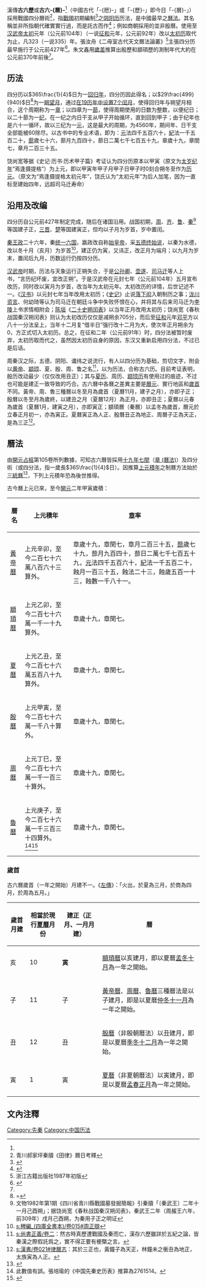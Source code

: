 漢傳'''古六歷'''或'''古六-{曆}-'''<ref name=":0" />（中國古代「-{厯}-」或「-{歷}-」即今日「-{曆}-」）採用戰國四分曆術<ref>青川郝家坪秦牘《田律》曆日考釋</ref>，指[[戰國|戰國]]初期編制<ref>{{cite journal | title=顓頊曆三事考 | author=白光琦 | journal=《自然科學史研究》2002年 第2期 10 頁 179-188頁}}</ref>之[[阴阳历|阴阳历]]历法，是中國最早之[[曆法|曆法]]。其名稱並非所指朝代確實實行過，而是託古而作<ref name=":0">{{Cite web|title=中国农历发展简史|url=https://www.mysmth.net/bbsanc.php?path=%2Fgroups%2Fsci.faq%2FAstronomy%2Fbw%2Fall2%2Fbk37k%2FM.1275291864.z0&ap=353}}</ref>；例如商朝採用的並非殷曆。使用至[[汉武帝|汉武帝]][[太初_(西汉)|太初]]元年（公元前104年）（一说[[征和|征和]]元年，公元前92年）改以[[太初历|太初历]]取代为止，凡323（一说335）年。張汝舟《二毋室古代天文曆法論叢》<ref>浙江古籍出版社1987年初版</ref>主張四分历最早施行于公元前427年<ref>{{Cite web|title=漫談【歷術甲子篇】 - DestinyNet 命理網|url=https://destiny.to/ubbthreads/ubbthreads.php/topics/2119152|access-date=2022-04-29|work=destiny.to|language=zh-TW}}</ref>。朱文鑫用[[歲差|歲差]]推算出殷歷和顓頊歷的測制年代大約在公元前370年前後<ref name=":0" />。

== 历法 ==
四分历以<math>365\frac{1}{4}</math>日为一[[回归年|回归年]]，四分历因此得名；以<math>29\frac{499}{940}</math>日<ref> ={{sfrac| 365{{frac|1|4}} | 12+{{frac|7|19}} }}</ref>为一[[朔望月|朔望月]]，通过[[十九年七閏月法|在19历年中设置7个闰月]]，使得回归年与朔望月相合，这个周期称为一[[章_(曆法)|章]]；以四章为一[[蔀|蔀]]，使得周期使用的日数为整数，以便纪日；以二十蔀为一[[紀_(曆法)|纪]]，在一纪之内日干支从甲子开始循环，直到回到甲子；由于纪年也是六十一循环，故以三纪为一[[元_(曆法)|元]]，这是最大的周期，为4560年，期间年、日干支全部能被60除尽。以古书中的专业术语，即为：[[元_(曆法)|元]]法四千五百六十，[[紀_(曆法)|紀]]法一千五百二十，[[蔀|蔀]]歲七十六，蔀月九百四十，蔀日二萬七千七百五十九，章歲十九，章閏七，章月二百三十五。

饶尚宽等据《史记·历书·历术甲子篇》考证认为四分历原本以甲寅（原文为[[太岁纪年|太岁纪年]]“焉逢摄提格”）为上元，即以甲寅年甲子月甲子日甲子时0刻合朔冬至作为[[历元|历元]]。（原文为“焉逢摄提格太初元年”，饶氏认为“太初元年”为后人加笔，因为一直标至建始四年，远超司马迁寿命）

== 沿用及改编 ==
四分历自公元前427年制定完成，随后在诸国沿用。战国初期，[[东周|周]]、[[齐国|齐]]、[[鲁国|鲁]]、[[秦国|秦]]<ref>文物1982年第1期《四川省青川縣戰國墓發掘簡報》引秦牘「〔秦武王〕二年十一月己酉朔」；据饶尚宽《春秋战国秦汉朔闰表》，秦武王二年（周赧王六年，前309年）戌月己酉朔，为秦用子正之明证</ref>等国建子正，[[三晋|三晋]]、[[楚国|楚]]等国建寅正，但均以子月为岁首，岁中置闰。

[[秦王政|秦王政]]二十六年，秦[[统一六国|统一六国]]，嬴政改自称[[始皇帝|始皇帝]]，采[[五德终始说|五德终始说]]，以秦为水德，改以冬十月（亥月）为岁首<ref>[[s:稗編_(四庫全書本)/卷015#周正辯|s:稗編_(四庫全書本)/卷015#周正辯]]</ref>，建正仍为寅，又讳正，改正月为端月；以九月为岁末，置闰后九月，历数运行仍按四分历。

[[汉武帝|汉武帝]]时期，历法与天象运行正朔失合，于是[[公孙卿|公孙卿]]、[[壶遂|壶遂]]、[[司马迁|司马迁]]等人上书，“言历纪坏废，宜改正朔”。于是汉武帝在元封七年（公元前104年）五月宣布改历，同时改以寅月为岁首，改当年为太初元年。太初改历的详情，后世记述不一。《[[汉书|汉书]]》以元封七年当年改用太初历；《[[史记|史记]]》止说[[落下闳|落下闳]]入朝制历之事；[[泷川资言|泷川资言]]、何幼琦等认为司马迁在朝廷斗争中失败怀恨在心，并将其与后来司马迁为[[李陵|李陵]]上书求情相附会；[[陈垣|陈垣]]《[[二十史朔闰表|二十史朔闰表]]》以当年正月改用太初历；饶尚宽《春秋战国秦汉朔闰表》则认为太初改历仅仅是减朔余705分，而后至[[征和|征和]]元年[[邓平|邓平]]方以八十一分法呈上，当年十二月复“借半日”强行改十二月为大，使次年正月朔余为0，方正式切入太初历。总之，在征和二年（公元前91年）时，四分法被暂时废弃，太初历取而代之，虽然因太初历自身的原因，东汉又重新启用四分法，不过已是后话。

周秦汉之际，五德、阴阳、谶纬之说流行，有人以四分历为基础，剪切文字，附会以[[黄帝|黄帝]]、[[颛顼|颛顼]]、夏、殷、周、鲁之名<ref>[[s:尚書正義/卷二|s:尚書正義/卷二]]：然古時真歷遭戰國及秦而亡，漢存六歷雖詳於五紀之論，皆秦漢之際假託爲之，實不得正要有梗槩之言。</ref>，以为历法，合称古六历。目前考证表明，殷历改动最少（仅仅改用丑正）；其与[[夏曆_(古六曆)|夏历]]、周历、[[颛顼历|颛顼历]]有使用过的痕迹，不过也可能是建正一致导致的巧合。古六曆中各曆之差異主要是[[曆元|曆元]]、實行地區和[[歲首|歲首]]不同。黃帝、周、魯三種曆以冬至月為歲首（夏曆11月，建子之月），亦即子正；殷曆以冬至月為歲終，以建丑之月（夏曆12月）為正月，亦即丑正；夏曆以元春為歲首（夏曆1月，建寅之月），亦即寅正；顓頊曆（秦曆）以孟冬為歲首，曆元於立春正月初一，亦為寅正。夏曆寅正為人正、殷曆丑正為地正、周曆子正為天正，是為三正<ref>[[s:漢書/卷021#律曆志|s:漢書/卷021#律曆志]]：其於三正也，黃鐘子為天正，林鐘未之衝丑為地正，太族寅為人正。</ref>。

==曆法==
{{wikisource|唐開元占經_(四庫全書本)/卷105}}
由[[開元占經|開元占經]]第105卷所列數據，可知古六曆皆採用[[十九年七閏法|十九年七閏]]（[[章_(曆法)|章 (曆法)]]）及四分術（或四分法，指一歲長<math>365\frac{1}{4}</math>日）。因推算[[上元積年|上元積年]]之制曆方法始於[[三統曆|三統曆]]<ref name="中国历法与数学">{{cite book | title=中国历法与数学 | author=曲安京 | year=2005}}</ref>，下列上元積年恐為後世推得。

古今曆上元已來，至今[[開元|開元]]二年甲寅歲積：
{| class="wikitable"
! 曆名 !! 上元積年 !! [[章_(曆法)|章]]率
|-
| [[黃帝曆|黃帝曆]] || 上元辛卯，至今二百七十六萬八百六十三算外。 || 章歲十九，章閏七，章月二百三十五，[[蔀|蔀]]歲七十九，蔀月九百四十，蔀日二萬七千七百五十九，[[元_(曆法)|元]]法四千五百六十，[[紀_(曆法)|紀]]法一千五百二十，蝕月一百三十五，蝕法二十三，蝕歲五百一十三，蝕數一千八十一。
|-
| [[顓頊曆|顓頊曆]] || 上元乙卯，至今二百七十六萬一千一十九算外。 || 章歲十九，章閏七。
|-
| [[夏曆_(古六曆)|夏曆]] || 上元乙丑，至今二百七十六萬五百八十九算外。 || 章歲十九，章閏七。
|-
| [[殷曆|殷曆]] || 上元甲寅，至今二百七十六萬一千八十算外。 || 章歲十九，章閏七。
|-
| [[周曆|周曆]] || 上元丁巳，至今二百七十六萬一千一百三十算外。 || 章歲十九，章閏七。
|-
| [[魯曆|魯曆]] || 上元庚子，至今二百七十六萬一千三百三十四算外。<ref>此數值有誤。張培瑜的《中国先秦史历表》推算為2761514。</ref><ref>{{Cite web|title=古六曆計算法|url=https://ytliu0.github.io/ChineseCalendar/guliuli_chinese.html|accessdate=2019-07-06|work=ytliu0.github.io|archive-date=2020-10-25|archive-url=https://web.archive.org/web/20201025001345/https://ytliu0.github.io/ChineseCalendar/guliuli_chinese.html|dead-url=no}}</ref>|| 章歲十九，章閏七。
|}

=== 歲首 ===
古六曆歲首（一年之開始）月建不一。《[[s:春秋左氏傳/昭公#昭公十七年|左傳]]》：「火出，於夏為三月，於商為四月，於周為五月。」
{| class="wikitable"
!歲首月建
!相當於現行[[夏曆|夏曆]]月份
!建正（正月、一月月建）
!曆
|-
|亥
|10
|'''寅'''
|[[顓頊曆|顓頊曆]]以亥建月，即以夏曆[[农历十月|孟冬十月]]為一年之開始。
|-
|子
|11
|子
|[[黃帝曆|黃帝曆]]、[[周曆|周曆]]、[[魯曆|魯曆]]三種曆法是以子建月，即是以夏曆[[农历十一月|仲冬十一月]]為一年之開始。
|-
|丑
|12
|丑
|[[殷曆|殷曆]]（非殷朝曆法）以丑建月，即是以夏曆[[农历十二月|季冬十二月]]為一年之開始。
|-
|寅
|1
|寅
|[[夏曆_(古六曆)|夏曆]]（非夏朝曆法）以寅建月，即是以夏曆[[正月|孟春正月]]為一年之開始。
|}

==文內注釋==
{{reflist}}

{{歷代中國曆法}}

[[Category:先秦|Category:先秦]]
[[Category:中国历法|Category:中国历法]]